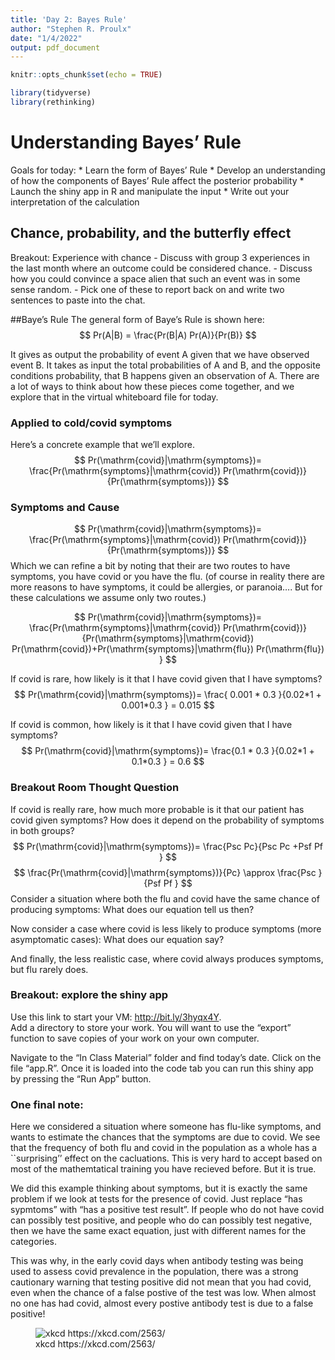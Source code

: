 ```yaml
---
title: 'Day 2: Bayes Rule'
author: "Stephen R. Proulx"
date: "1/4/2022"
output: pdf_document
---
```


```r
knitr::opts_chunk$set(echo = TRUE)

library(tidyverse)
library(rethinking)
```

# Understanding Bayes' Rule

Goals for today:
* Learn the form of Bayes' Rule
* Develop an understanding of how the components of Bayes' Rule affect the posterior probability
* Launch the shiny app in R and manipulate the input
* Write out your interpretation of the calculation


## Chance, probability, and the butterfly effect


Breakout: Experience with chance
- Discuss with group 3 experiences in the last month where an outcome could be considered chance.
- Discuss how you could convince a space alien that such an event was in some sense random.
- Pick one of these to report back on and write two sentences to paste into the chat.




##Baye's Rule 
The general form of Baye's Rule is shown here:
$$
Pr(A|B) = \frac{Pr(B|A) Pr(A)}{Pr(B)}
$$

It gives as output the probability of event A given that we have observed event B. It takes as input the total probabilities of A and B, and the opposite conditions probability, that B happens given an observation of A. There are a lot of ways to think about how these pieces come together, and we explore that in the virtual whiteboard file for today. 


### Applied to cold/covid symptoms
Here's a concrete example that we'll explore. 
$$
Pr(\mathrm{covid}|\mathrm{symptoms})= \frac{Pr(\mathrm{symptoms}|\mathrm{covid}) Pr(\mathrm{covid})}{Pr(\mathrm{symptoms})}
$$

### Symptoms and Cause

$$
Pr(\mathrm{covid}|\mathrm{symptoms})= \frac{Pr(\mathrm{symptoms}|\mathrm{covid}) Pr(\mathrm{covid})}{Pr(\mathrm{symptoms})}  
$$
Which we can refine a bit by noting that their are two routes to have symptoms, you have covid or you have the flu. (of course in reality there are more reasons to have symptoms, it could be allergies, or paranoia.... But for these calculations we assume only two routes.)

$$
Pr(\mathrm{covid}|\mathrm{symptoms})= \frac{Pr(\mathrm{symptoms}|\mathrm{covid}) Pr(\mathrm{covid})}{Pr(\mathrm{symptoms}|\mathrm{covid}) Pr(\mathrm{covid})+Pr(\mathrm{symptoms}|\mathrm{flu}) Pr(\mathrm{flu}) }
$$


If covid is rare, how likely is it that I have covid given that I have symptoms?
$$
Pr(\mathrm{covid}|\mathrm{symptoms})= \frac{ 0.001 * 0.3  }{0.02*1 + 0.001*0.3 } = 0.015 
$$

If covid is common, how likely is it that I have covid given that I have symptoms?
$$
Pr(\mathrm{covid}|\mathrm{symptoms})= \frac{0.1 * 0.3 }{0.02*1 + 0.1*0.3 } = 0.6
$$

### Breakout Room Thought Question
If covid is really rare, how much more probable is it that our patient has covid given symptoms? How does it depend on the probability of symptoms in both groups?
$$
Pr(\mathrm{covid}|\mathrm{symptoms})= \frac{Psc Pc}{Psc Pc +Psf Pf } 
$$
$$
\frac{Pr(\mathrm{covid}|\mathrm{symptoms})}{Pc} \approx \frac{Psc }{Psf Pf  } 
$$
Consider a situation where both the flu and covid have the same chance of producing symptoms: What does our equation tell us then?

Now consider a case where covid is less likely to produce symptoms (more asymptomatic cases): What does our equation say?

And finally, the less realistic case, where covid always produces symptoms, but flu rarely does.


### Breakout: explore the shiny app
Use this link to start your VM: [http://bit.ly/3hyqx4Y](http://bit.ly/3hyqx4Y).  
Add a directory to store your work. You will want to use the "export" function to save copies of your work on your own computer.

Navigate to the "In Class Material" folder and find today's date. Click on the file "app.R". Once it is loaded into the code tab you can run this shiny app by pressing the "Run App" button.

### One final note:
Here we considered a situation where someone has flu-like symptoms, and wants to estimate the chances that the symptoms are due to covid. We see that the frequency of both flu and covid in the population as a whole has a ``surprising'' effect on the cacluations. This is very hard to accept based on most of the mathemtatical training you have recieved before. But it is true.

We did this example thinking about symptoms, but it is exactly the same problem if we look at tests for the presence of covid. Just replace "has sypmtoms" with "has a positive test result". If people who do not have covid can possibly test positive, and people who do can possibly test negative, then we have the same exact equation, just with different names for the categories. 

This was why, in the early covid days when antibody testing was being used to assess covid prevalence in the population, there was a strong cautionary warning that testing positive did not mean that you had covid, even when the chance of a false postive of the test was low. When almost no one has had covid, almost every postive antibody test is due to a false positive!


 ![xkcd https://xkcd.com/2563/](throat_and_nasal_passages.png)
 
